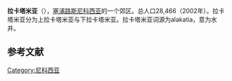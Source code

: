 {{Infobox Settlement
|name                   = 拉卡塔米亚
|official_name          = Λακατάμια 
|nickname               = 
|settlement_type        = 居民点
|motto                  =
<!-- images and maps  ----------->
|image_skyline          = 
|imagesize              = 
|image_caption          = 
|image_flag             = 
|flag_size              =
|image_seal             = 
|seal_size              =
|pushpin_map            = Cyprus
|pushpin_label_position = bottom
|pushpin_mapsize        = 300
|pushpin_map_caption    = 所在位置
<!-- Location ------------------>
|subdivision_type       = 国家
|subdivision_name       = 塞浦路斯
|subdivision_type1      = 区
|subdivision_name1      = [[尼科西亚区|尼科西亚区]] 
|leader_name            =
|established_title      =  <!-- Settled -->
|established_date       = 
<!-- Area    --------------------->
|area_magnitude         = 
|unit_pref                =Imperial <!--Enter: Imperial, if Imperial (metric) is desired-->
|area_footnotes           =
|area_total_km2           = 
|area_land_km2            = 
|area_metro_km2           =
<!-- Population   ----------------------->
|population_as_of               = 2007年
|population_footnotes           = 
|population_note                = 
|population_total               = 40,000
|population_density_km2         =
<!-- General information  --------------->
|timezone               = [[Eastern_European_Time|EET]]
|utc_offset             = +2
|timezone_DST           = [[Eastern_European_Summer_Time|EEST]]
|utc_offset_DST         = +3
|latd=	35 |latm= 7   |lats= 0  |latNS=N
|longd= 33 |longm= 19 |longs= 0 |longEW=E
|coordinates_type       = region:CY_type:city 
|coordinates_display    = display=inline,title 
|elevation_footnotes    =  <!--for references: use <ref> </ref> tags-->
|elevation_m            = 
|footnotes              = http://www.lakatamia.org.cy
}} '''拉卡塔米亚'''（{{lang-el|Λακατάμια}}），[[塞浦路斯|塞浦路斯]][[尼科西亚|尼科西亚]]的一个郊区。总人口28,466（2002年）。拉卡塔米亚分为上拉卡塔米亚与下拉卡塔米亚。拉卡塔米亚词源为alakatia，意为水井。

==参考文献==
{{reflist}}


[[Category:尼科西亚|Category:尼科西亚]]